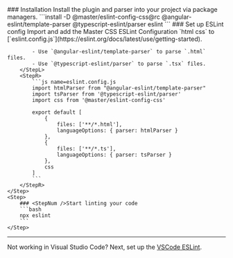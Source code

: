 <StepSection className="mt:12x">
    <Step $row>
        <StepL>
            ### <StepNum />Installation
            Install the plugin and parser into your project via package managers.
        </StepL>
        <StepR>
            ```install
            -D @master/eslint-config-css@rc @angular-eslint/template-parser @typescript-eslint/parser eslint
            ```
        </StepR>
    </Step>
    <Step $row>
        <StepL>
            ### <StepNum />Set up ESLint config
            Import and add the Master CSS ESLint Configuration `html css` to [`eslint.config.js`](https://eslint.org/docs/latest/use/getting-started).

            - Use `@angular-eslint/template-parser` to parse `.html` files.
            - Use `@typescript-eslint/parser` to parse `.tsx` files.
        </StepL>
        <StepR>
            ```js name=eslint.config.js
            import htmlParser from "@angular-eslint/template-parser"
            import tsParser from '@typescript-eslint/parser'
            import css from '@master/eslint-config-css'

            export default [
                {
                    files: ['**/*.html'],
                    languageOptions: { parser: htmlParser }
                },
                {
                    files: ['**/*.ts'],
                    languageOptions: { parser: tsParser }
                },
                css
            ]
            ```
        </StepR>
    </Step>
    <Step>
        ### <StepNum />Start linting your code
        ```bash
        npx eslint
        ```
    </Step>
</StepSection>

---

Not working in Visual Studio Code? Next, set up the [VSCode ESLint](/guide/code-linting/vscode).